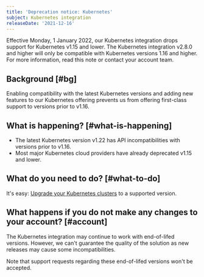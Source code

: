 ```yaml
---
title: 'Deprecation notice: Kubernetes'
subject: Kubernetes integration
releaseDate: '2021-12-16'
---
```


Effective Monday, 1 January 2022, our Kubernetes integration drops support for Kubernetes v1.15 and lower. The Kubernetes integration v2.8.0 and higher will only be compatible with Kubernetes versions 1.16 and higher. For more information, read this note or contact your account team.

## Background [#bg]

Enabling compatibility with the latest Kubernetes versions and adding new features to our Kubernetes offering prevents us from offering first-class support to versions prior to v1.16.

## What is happening? [#what-is-happening]

* The latest Kubernetes version v1.22 has API incompatibilities with versions prior to v1.16.
* Most major Kubernetes cloud providers have already deprecated v1.15 and lower.

## What do you need to do? [#what-to-do]

It's easy: [Upgrade your Kubernetes clusters](/docs/integrations/kubernetes-integration/installation/kubernetes-installation-configuration#update) to a supported version.

## What happens if you do not make any changes to your account? [#account]

The Kubernetes integration may continue to work with end-of-lifed versions. However, we can't guarantee the quality of the solution as new releases may cause some incompatibilities. 

Note that support requests regarding these end-of-lifed versions won't be accepted.
